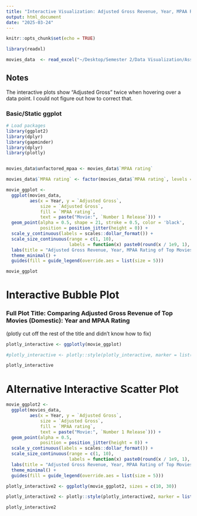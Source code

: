 ```yaml
---
title: "Interactive Visualization: Adjusted Gross Revenue, Year, MPAA Rating of Top Movies (Domestic)"
output: html_document
date: "2025-03-24"
---
```


```r
knitr::opts_chunk$set(echo = TRUE)
```


```r

library(readxl)

movies_data  <- read_excel("~/Desktop/Semester 2/Data Visualization/Assignments/Final Project/Top-Movie-Per-Year-Individual.xlsx")
```

## Notes

The interactive plots show "Adjusted Gross" twice when hovering over a data point. I could not figure out how to correct that.

### Basic/Static ggplot
```r
# Load packages
library(ggplot2)
library(dplyr)
library(gapminder)
library(dplyr)
library(plotly)


movies_data$unfactored_mpaa <- movies_data$`MPAA rating`

movies_data$`MPAA rating` <- factor(movies_data$`MPAA rating`, levels = c("G", "PG", "PG-13", "R")) 

movie_ggplot <-
  ggplot(movies_data, 
         aes(x = Year, y = `Adjusted Gross`, 
             size = `Adjusted Gross`, 
             fill = `MPAA rating`,
             text = paste("Movie:", `Number 1 Release`))) +
  geom_point(alpha = 0.5, shape = 21, stroke = 0.5, color = 'black', 
             position = position_jitter(height = 0)) +
  scale_y_continuous(labels = scales::dollar_format()) +
  scale_size_continuous(range = c(1, 10), 
                        labels = function(x) paste0(round(x / 1e9, 1), "B")) +
  labs(title = "Adjusted Gross Revenue, Year, MPAA Rating of Top Movies (Domestic)",x = "Year", y = "Adjusted Gross (USD)") + 
  theme_minimal() +
  guides(fill = guide_legend(override.aes = list(size = 5)))

movie_ggplot

```


# Interactive Bubble Plot
### Full Plot Title: Comparing Adjusted Gross Revenue of Top Movies (Domestic): Year and MPAA Rating

(plotly cut off the rest of the title and didn't know how to fix)

```r
plotly_interactive <- ggplotly(movie_ggplot)

#plotly_interactive <- plotly::style(plotly_interactive, marker = list(line = list(width = 0.5)))

plotly_interactive

```



# Alternative Interactive Scatter Plot

```r
movie_ggplot2 <-
  ggplot(movies_data, 
         aes(x = Year, y = `Adjusted Gross`, 
             size = `Adjusted Gross`, 
             fill = `MPAA rating`,
             text = paste("Movie:", `Number 1 Release`))) +
  geom_point(alpha = 0.5, 
             position = position_jitter(height = 0)) +
  scale_y_continuous(labels = scales::dollar_format()) +
  scale_size_continuous(range = c(1, 10), 
                        labels = function(x) paste0(round(x / 1e9, 1), "B")) +
  labs(title = "Adjusted Gross Revenue, Year, MPAA Rating of Top Movies (Domestic)",x = "Year", y = "Adjusted Gross (USD)") + 
  theme_minimal() +
  guides(fill = guide_legend(override.aes = list(size = 5)))
```


```r
plotly_interactive2 <- ggplotly(movie_ggplot2, sizes = c(10, 30))

plotly_interactive2 <- plotly::style(plotly_interactive2, marker = list(line = list(width = 0.5)))

plotly_interactive2

```


